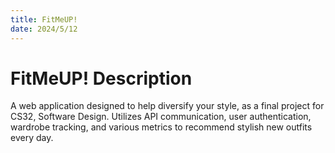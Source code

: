 ```yaml
---
title: FitMeUP!
date: 2024/5/12
---
```


# FitMeUP! Description


<ProjectPage src="/images/projects/fitmeup.jpg" alt="Fit-Me-Up Homepage" gitLink="https://github.com/gavin-dhanda/Fit-Me-Up"/>


A web application designed to help diversify your style, as a final project for CS32, Software Design. Utilizes API communication, user authentication, wardrobe tracking, and various metrics to recommend stylish new outfits every day.
